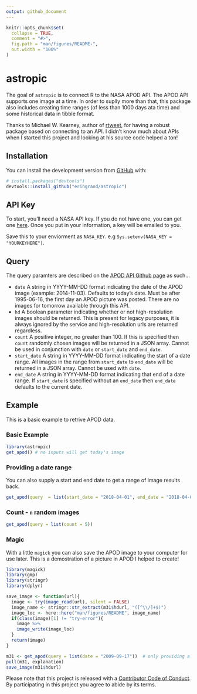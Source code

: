 ```yaml
---
output: github_document
---
```


<!-- README.md is generated from README.Rmd. Please edit that file -->

```r
knitr::opts_chunk$set(
  collapse = TRUE,
  comment = "#>",
  fig.path = "man/figures/README-",
  out.width = "100%"
)
```

# astropic

The goal of `astropic` is to connect R to the NASA APOD API. The APOD API supports one image at a time. In order to suplly more than that, this package also includes creating time ranges (of less than 1000 days ata time) and some historical data in tibble format.

Thanks to Michael W. Kearney, author of [rtweet](http://rtweet.info), for having a robust package based on connecting to an API. I didn't know much about APIs when I started this project and looking at his source code helped a ton! 

## Installation

You can install the development version from [GitHub](https://github.com/) with:

``` r
# install.packages("devtools")
devtools::install_github("eringrand/astropic")
```
## API Key
To start, you'll need a NASA API key. If you do not have one, you can get one [here](https://api.nasa.gov/index.html#apply-for-an-api-key). Once you put in your information, a key will be emailed to you.

Save this to your enviorment as `NASA_KEY`. e.g `Sys.setenv(NASA_KEY = "YOURKEYHERE")`.


## Query
The query paramters are described on the [APOD API Github page](https://github.com/nasa/apod-api) as such...

- `date` A string in YYYY-MM-DD format indicating the date of the APOD image (example: 2014-11-03).  Defaults to today's date.  Must be after 1995-06-16, the first day an APOD picture was posted.  There are no images for tomorrow available through this API.
- `hd` A boolean parameter indicating whether or not high-resolution images should be returned. This is present for legacy purposes, it is always ignored by the service and high-resolution urls are returned regardless.
- `count` A positive integer, no greater than 100. If this is specified then `count` randomly chosen images will be returned in a JSON array. Cannot be used in conjunction with `date` or `start_date` and `end_date`.
- `start_date` A string in YYYY-MM-DD format indicating the start of a date range. All images in the range from `start_date` to `end_date` will be returned in a JSON array. Cannot be used with `date`.
- `end_date` A string in YYYY-MM-DD format indicating that end of a date range. If `start_date` is specified without an `end_date` then `end_date` defaults to the current date.


## Example

This is a basic example to retrive APOD data. 

### Basic Example
```r
library(astropic)
get_apod() # no inputs will get today's image
```

### Providing a date range

You can also supply a start and end date to get a range of image results back.
```r
get_apod(query  = list(start_date = "2018-04-01", end_date = "2018-04-03"))
```
### Count - `n` random images
```r
get_apod(query = list(count = 5))
```


### Magic

With a little `magick` you can also save the APOD image to your computer for use later. 
This is a demostration of a picture in APOD I helped to create!
```r
library(magick)
library(gmp)
library(stringr)
library(dplyr)

save_image <- function(url){
  image <- try(image_read(url), silent = FALSE)
  image_name <- stringr::str_extract(m31$hdurl, "([^\\/]+$)")
  image_loc <- here::here("man/figures/README", image_name)
  if(class(image)[1] != "try-error"){
    image %>%
    image_write(image_loc)
  }
  return(image)
}

m31 <- get_apod(query = list(date = "2009-09-17"))  # only providing a start date will give the image just for that day
pull(m31, explanation)
save_image(m31$hdurl)
```



Please note that this project is released with a [Contributor Code of Conduct](.github/CODE_OF_CONDUCT.md).
By participating in this project you agree to abide by its terms.
